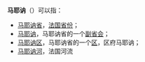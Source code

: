 '''马耶讷'''（{{lang-fr|Mayenne}}）可以指：
* [[马耶讷省|马耶讷省]]，[[法国|法国]][[省_(法国)|省份]]；
* [[马耶讷|马耶讷]]，马耶讷省的一个[[副省会|副省会]]；
* [[马耶讷区|马耶讷区]]，马耶讷省的一个[[区_(法国)|区]]，区府马耶讷；
* [[马耶讷河|马耶讷河]]，法国河流
{{disambig|Cat=三字消歧义}}